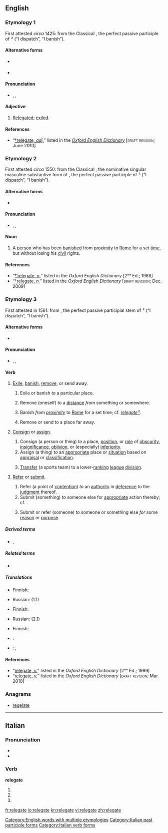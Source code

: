 ==English==

===Etymology 1===
First attested ''circa'' 1425: from the Classical {{etyl|la|en}} {{term|relegatus|relēgātus|lang=la}}, the perfect passive participle of {{term|relego|relēgō|lang=la}} ² (“I dispatch”, “I banish”).

====Alternative forms====
{{top2}}
* {{l|enm|relegat}} {{defdate|15ᵗʰ C.}}
{{mid2}}
* {{l|sco|religait}} {{qual|Scots, ''{{defdate|16ᵗʰ C.}}''}}
{{bottom}}

====Pronunciation====
* {{a|RP}} {{enPR|rĕʹlĭgət}}, {{IPA|/ˈɹɛlɪɡət/}}, {{SAMPA|/"r\ElIg@t/}}

====Adjective====
{{en-adj|-}}

# {{obsolete|_|except|_|archaic|past participial}} [[relegated|Relegated]]; [[exile|exiled]].

====References====
* “<span class="plainlinks">[http://dictionary.oed.com/cgi/entry/50300176 †relegate, ''adj.'']</span>” listed in the ''[[w:Oxford English Dictionary|Oxford English Dictionary]]'' [<span style="font-variant:small-caps">draft revision</span>; June 2010]

===Etymology 2===
First attested ''circa'' 1550: from the Classical {{etyl|la|en}} {{term|relegatus|relēgātus|banished person”, “exile|lang=la}}, the nominative singular masculine substantive form of {{term||relēgātus}}, the perfect passive participle of {{term|relego|relēgō|lang=la}} ² (“I dispatch”, “I banish”).

====Alternative forms====
* {{l|en|relagate}} {{defdate|16ᵗʰ C.}}

====Pronunciation====
* {{a|RP}} {{enPR|rĕʹlĭgət}}, {{IPA|/ˈɹɛlɪɡət/}}, {{SAMPA|/"r\ElIg@t/}}

====Noun====
{{en-noun}}

# {{context|Roman|_|history|obsolete}} A [[person]] who has been [[banish]]ed from [[proximity]] to [[Rome]] for a set [[time]], but without losing his [[civil]] rights.

====References====
* “<span class="plainlinks">[http://ed2.oed.com/cgi/display/00201958 †ˈrelegate, ''n.'']</span>” listed in the ''Oxford English Dictionary'' [2ⁿᵈ Ed.; 1989]
* “<span class="plainlinks">[http://dictionary.oed.com/cgi/entry/50201954 †relegate, ''n.'']</span>” listed in the ''Oxford English Dictionary'' [<span style="font-variant:small-caps">draft revision</span>; Dec. 2009]

===Etymology 3===
First attested in 1561: from {{term||relēgāt-}}, the perfect passive participial stem of {{term|relego|relēgō|lang=la}} ² (“I dispatch”, “I banish”).

====Alternative forms====
* {{l|en|religate}} {{defdate|17ᵗʰ C.}}

====Pronunciation====
* {{a|RP}} {{enPR|rĕʹlĭgāt}}, {{IPA|/ˈɹɛlɪɡeɪt/}}, {{SAMPA|/"r\ElIgeIt/}}

====Verb====
{{en-verb|relegates|relegating|relegated}}

# [[exile|Exile]], [[banish]], [[remove]], or send away.
## {{transitive|done to a person}} Exile or banish ''to'' a particular place.
## {{reflexive|obsolete|rare}} Remove (oneself) to a [[distance]] ''from'' something or somewhere.
## {{transitive|Roman|_|history|done to a person}} Banish ''from [[proximity]]'' to [[Rome]] for a set time; cf. [[relegate#Etymology 2|''relegate'' ²]].
## {{transitive|figurative}} Remove or send to a place far away.
# {{transitive|in extended use}} [[consign|Consign]] or [[assign]].
## Consign (a person or thing) ''to'' a place, [[position]], or [[role]] of [[obscurity]], [[insignificance]], [[oblivion]], or (especially) [[inferiority]].
## Assign (a thing) ''to'' an [[appropriate]] place or [[situation]] based on [[appraisal]] or [[classification]].
## {{sport|especially|soccer}} [[transfer|Transfer]] (a sports team) to a lower-[[rank]]ing [[league]] [[division]].
# {{transitive}} [[refer|Refer]] or [[submit]].
## Refer (a point of [[contention]]) ''to'' an [[authority]] in [[deference]] to the [[judgment]] thereof.
## Submit (something) ''to'' someone else for [[appropriate]] action thereby; cf. {{term|delegate|lang=en}}.
## {{context|now|_|rare}} Submit or refer (someone) ''to'' someone or something else ''for'' some [[reason]] or [[purpose]].

=====Derived terms=====
* {{l|en|relegated}}, {{l|en|relegating}}

=====Related terms=====
* {{l|en|relegation}}

=====Translations=====
{{trans-top|to exile}}
* Finnish: {{t-|fi|karkottaa}}
{{trans-mid}}
* Russian: {{t|ru|ссылать}} (1.1)
{{trans-bottom}}

{{trans-top|to consign}}
* Finnish: {{t+|fi|alentaa}}
{{trans-mid}}
* Russian: {{t|ru|низводить}} (2.1)
{{trans-bottom}}

{{trans-top|to refer}}
* Finnish: {{t+|fi|siirtää}}
{{trans-mid}}
{{trans-bottom}}

{{checktrans-top}}
* {{ttbc|French}}: {{t+|fr|reléguer}}
* {{ttbc|Hungarian}}: {{t|hu|száműz}}, {{t|hu|leminősít}}
{{checktrans-bottom}}

====References====
* “<span class="plainlinks">[http://ed2.oed.com/cgi/display/00201959 relegate, ''v.'']</span>” listed in the ''Oxford English Dictionary'' [2ⁿᵈ Ed.; 1989]
* “<span class="plainlinks">[http://dictionary.oed.com/cgi/entry/50201955 relegate, ''v.'']</span>” listed in the ''Oxford English Dictionary'' [<span style="font-variant:small-caps">draft revision</span>; Mar. 2010]

===Anagrams===
* [[regelate#English|regelate]]

[[Category:English words with multiple etymologies]]

----

==Italian==

===Pronunciation===
* {{IPA|/re.leˈɡa.te/|lang=it}}
* {{hyphenation|re|le|gà|te}}

===Verb===
'''relegate'''

# {{form of|[[second-person|Second-person]] [[plural]] [[present tense]]|relegare|lang=Italian}}
# {{form of|Second-person plural [[imperative]]|relegare|lang=Italian}}
# {{form of|[[feminine|Feminine]] plural|relegato}}

[[Category:Italian past participle forms]]
[[Category:Italian verb forms]]

[[fr:relegate]]
[[io:relegate]]
[[kn:relegate]]
[[vi:relegate]]
[[zh:relegate]]